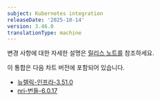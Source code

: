 ```yaml
---
subject: Kubernetes integration
releaseDate: '2025-10-14'
version: 3.46.0
translationType: machine
---
```


변경 사항에 대한 자세한 설명은 [릴리스 노트를](https://github.com/newrelic/nri-kubernetes/releases/tag/v3.46.0) 참조하세요.

이 통합은 다음 차트 버전에 포함되어 있습니다.

* [뉴렐릭-인프라-3.51.0](https://github.com/newrelic/nri-kubernetes/releases/tag/newrelic-infrastructure-3.51.0)
* [nri-번들-6.0.17](https://github.com/newrelic/helm-charts/releases/tag/nri-bundle-6.0.17)